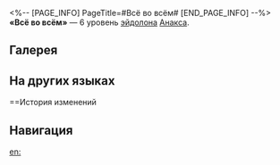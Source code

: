 <%-- [PAGE_INFO]
PageTitle=#Всё во всём#
[END_PAGE_INFO] --%>
{{Эйдолон Инфобокс
|Название         = Всё во всём
|Изображение      = Эйдолон Всё во всём.png
|Персонаж         = Анакса
|Уровень          = 6
|Длительность     = 
|Описание         = Наносимый Анаксой урон становится равен 130% от изначального урона. Оба эффекта Следа Необходимый разрыв могут быть активированы независимо от количества персонажей Пути Эрудиции в отряде.
|Свойство1        = 
|Масштабирование1 = 
}}
'''«Всё во всём»''' — 6 уровень [[эйдолон]]а [[Анакса]].

==Галерея==
{{Галерея|position=left|captionalign=center
|Персонаж Анакса Эйдолон 6.png|Осколок Эйдолона
}}

==На других языках==
{{На других языках
|en   = Everything Is in Everything
|zhs  = 万物皆在万物之中
|zht  = 萬物皆在萬物之中
|ja   = {{Rubi|万物|ばんぶつ}}は{{Rubi|万物|ばんぶつ}}の{{Rubi|中|なか}}
|ko   = 만물은 모두 만물 속에
|es   = El todo alberga el todo
|fr   = Tout est dans le tout
|ru   = Всё во всём
|th   = Everything Is in Everything
|vi   = Vạn Vật Tồn Tại Trong Vạn Vật
|de   = Alles ist in allem
|id   = Everything Is in Everything
|pt   = Tudo Pertence ao Todo
}}

==История изменений
{{История изменений|3.5}}

==Навигация==
{{Навык Навбокс|Анакса}}

[[en:]]